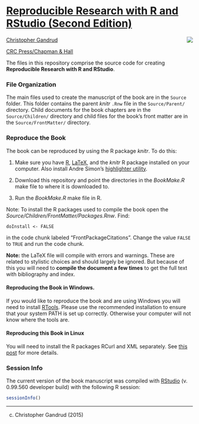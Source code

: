 # [Reproducible Research with R and RStudio (Second Edition)](http://christophergandrud.GitHub.io/RepResR-RStudio/)

[<img src="http://4.bp.blogspot.com/-p0c-0swxJ_8/VV7sxxgQ4UI/AAAAAAAAHTQ/hji_MT68PZ4/s1600/2ndEd_rep_res.jpg" align="right" />](http://amzn.com/1498715370)

[Christopher Gandrud](http://christophergandrud.blogspot.com/p/biocontact.html)

[CRC Press/Chapman & Hall](http://www.tandf.net/books/details/9781498715379/)

The files in this repository comprise the source code for creating
**Reproducible Research with R and RStudio**.

### File Organization

The main files used to create the manuscript of the book are in the `Source`
folder. This folder contains the parent *knitr* `.Rnw` file in the
`Source/Parent/` directory. Child documents for the book chapters are in the
`Source/Children/` directory and child files for the book's front matter are in
the `Source/FrontMatter/` directory.

### Reproduce the Book

The book can be reproduced by using the R package *knitr*. To do this:

1. Make sure you have [R](http://www.r-project.org/),
[LaTeX](http://www.latex-project.org/ftp.html), and the *knitr* R package
installed on your computer. Also install Andre Simon's
[highlighter utility](http://www.andre-simon.de/zip/download.html).

2. Download this repository and point the directories in the *BookMake.R* make
file to where it is downloaded to.

3. Run the *BookMake.R* make file in R.

Note: To install the R packages used to compile the book open the
*Source/Children/FrontMatter/Packages.Rnw*. Find:

```
doInstall <- FALSE
```

in the code chunk labeled "FrontPackageCitations". Change the value `FALSE` to
`TRUE` and run the code chunk.

**Note:** the LaTeX file will compile with errors and warnings. These are
related to stylistic choices and should largely be ignored. But because of this
you will need to **compile the document a few times** to get the full text
with bibliography and index.

#### Reproducing the Book in Windows.

If you would like to reproduce the book and are using Windows you will need to
install [RTools](http://cran.r-project.org/bin/windows/Rtools/installer.html).
Please use the recommended installation to ensure that your system PATH is set
up correctly. Otherwise your computer will not know where the tools are.

#### Reproducing this Book in Linux

You will need to install the R packages RCurl and XML separately. See
[this post](https://GitHub.com/cboettig/treeBASE/issues/5) for more details.

### Session Info

The current version of the book manuscript was compiled with
[RStudio](http://www.rstudio.com/) (v. 0.99.560 developer build) with the
following R session:

```r
sessionInfo()
```

---

(c) Christopher Gandrud (2015)
